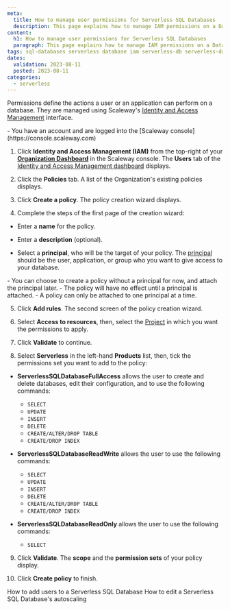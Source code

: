 ```yaml
---
meta:
  title: How to manage user permissions for Serverless SQL Databases
  description: This page explains how to manage IAM permissions on a Database
content:
  h1: How to manage user permissions for Serverless SQL Databases
  paragraph: This page explains how to manage IAM permissions on a Database
tags: sql-databases serverless database iam serverless-db serverless-database postgresql 
dates:
  validation: 2023-08-11
  posted: 2023-08-11
categories:
  - serverless
---
```


Permissions define the actions a user or an application can perform on a database. They are managed using Scaleway's [Identity and Access Management](/identity-and-access-management/iam/quickstart/) interface.

<Macro id="iam-requirements" />
 
<Message type="requirement">
  - You have an account and are logged into the [Scaleway console](https://console.scaleway.com)
</Message>

1. Click **Identity and Access Management (IAM)** from the top-right of your [**Organization Dashboard**](https://console.scaleway.com/organization) in the Scaleway console. The **Users** tab of the [Identity and Access Management dashboard](https://console.scaleway.com/iam/users) displays.

2. Click the **Policies** tab. A list of the Organization's existing policies displays.

3. Click **Create a policy**. The policy creation wizard displays.

4. Complete the steps of the first page of the creation wizard:

  - Enter a **name** for the policy.

  - Enter a **description** (optional).

  - Select a **principal**, who will be the target of your policy. The [principal](/identity-and-access-management/iam/concepts/#principal) should be the user, application, or group who you want to give access to your database.

  <Message type="important">
    - You can choose to create a policy without a principal for now, and attach the principal later.
    - The policy will have no effect until a principal is attached.
    - A policy can only be attached to one principal at a time.
  </Message>

5. Click **Add rules**. The second screen of the policy creation wizard.

6. Select **Access to resources**, then, select the [Project](/identity-and-access-management/iam/concepts/#project) in which you want the permissions to apply.

7. Click **Validate** to continue.

8. Select **Serverless** in the left-hand **Products** list, then, tick the permissions set you want to add to the policy:

  - **ServerlessSQLDatabaseFullAccess** allows the user to create and delete databases, edit their configuration, and to use the following commands:

    - `SELECT`
    - `UPDATE`
    - `INSERT`
    - `DELETE`
    - `CREATE/ALTER/DROP TABLE`
    - `CREATE/DROP INDEX`

  - **ServerlessSQLDatabaseReadWrite** allows the user to use the following commands: 
  
    - `SELECT`
    - `UPDATE`
    - `INSERT`
    - `DELETE`
    - `CREATE/ALTER/DROP TABLE`
    - `CREATE/DROP INDEX`

  - **ServerlessSQLDatabaseReadOnly** allows the user to use the following commands:

    - `SELECT`

9. Click **Validate**. The **scope** and the **permission sets** of your policy display.


10. Click **Create policy** to finish.

<Navigation title="See Also">
  <PreviousButton to="/serverless/sql-databases/how-to/add-users/">How to add users to a Serverless SQL Database</PreviousButton>
  <NextButton to="/serverless/sql-databases/how-to/configure-autoscaling/">How to edit a Serverless SQL Database's autoscaling</NextButton>
</Navigation>
